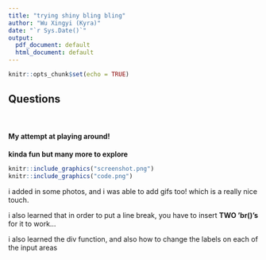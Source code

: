 ```yaml
---
title: "trying shiny bling bling"
author: "Wu Xingyi (Kyra)"
date: "`r Sys.Date()`"
output:
  pdf_document: default
  html_document: default
---
```


```r
knitr::opts_chunk$set(echo = TRUE)
```

## Questions
<br>

#### My attempt at playing around!

**kinda fun but many more to explore**

```r
knitr::include_graphics("screenshot.png") 
knitr::include_graphics("code.png") 
```
i added in some photos, and i was able to add gifs too! which is a really nice touch.

i also learned that in order to put a line break, you have to insert **TWO 'br()'s** for it to work...

i also learned the div function, and also how to change the labels on each of the input areas 

<br>
<br>

